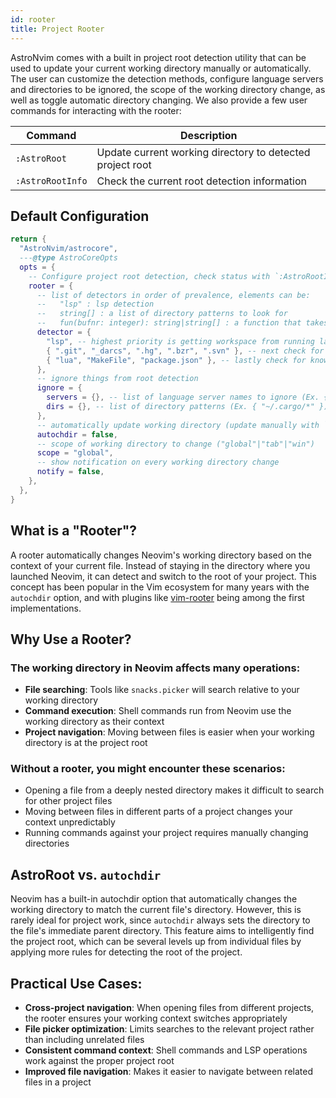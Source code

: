 ```yaml
---
id: rooter
title: Project Rooter
---
```


AstroNvim comes with a built in project root detection utility that can be used to update your current working directory manually or automatically. The user can customize the detection methods, configure language servers and directories to be ignored, the scope of the working directory change, as well as toggle automatic directory changing. We also provide a few user commands for interacting with the rooter:

| Command          | Description                                               |
| ---------------- | --------------------------------------------------------- |
| `:AstroRoot`     | Update current working directory to detected project root |
| `:AstroRootInfo` | Check the current root detection information              |

## Default Configuration

```lua title="lua/plugins/astrocore_rooter.lua"
return {
  "AstroNvim/astrocore",
  ---@type AstroCoreOpts
  opts = {
    -- Configure project root detection, check status with `:AstroRootInfo`
    rooter = {
      -- list of detectors in order of prevalence, elements can be:
      --   "lsp" : lsp detection
      --   string[] : a list of directory patterns to look for
      --   fun(bufnr: integer): string|string[] : a function that takes a buffer number and outputs detected roots
      detector = {
        "lsp", -- highest priority is getting workspace from running language servers
        { ".git", "_darcs", ".hg", ".bzr", ".svn" }, -- next check for a version controlled parent directory
        { "lua", "MakeFile", "package.json" }, -- lastly check for known project root files
      },
      -- ignore things from root detection
      ignore = {
        servers = {}, -- list of language server names to ignore (Ex. { "efm" })
        dirs = {}, -- list of directory patterns (Ex. { "~/.cargo/*" })
      },
      -- automatically update working directory (update manually with `:AstroRoot`)
      autochdir = false,
      -- scope of working directory to change ("global"|"tab"|"win")
      scope = "global",
      -- show notification on every working directory change
      notify = false,
    },
  },
}
```

## What is a "Rooter"?

A rooter automatically changes Neovim's working directory based on the context of your current file. Instead of staying in the directory where you launched Neovim, it can detect and switch to the root of your project. This concept has been popular in the Vim ecosystem for many years with the `autochdir` option, and with plugins like [vim-rooter](https://github.com/airblade/vim-rooter) being among the first implementations.

## Why Use a Rooter?

### The working directory in Neovim affects many operations:

- **File searching**: Tools like `snacks.picker` will search relative to your working directory
- **Command execution**: Shell commands run from Neovim use the working directory as their context
- **Project navigation**: Moving between files is easier when your working directory is at the project root

### Without a rooter, you might encounter these scenarios:

- Opening a file from a deeply nested directory makes it difficult to search for other project files
- Moving between files in different parts of a project changes your context unpredictably
- Running commands against your project requires manually changing directories

## AstroRoot vs. `autochdir`

Neovim has a built-in autochdir option that automatically changes the working directory to match the current file's directory. However, this is rarely ideal for project work, since `autochdir` always sets the directory to the file's immediate parent directory. This feature aims to intelligently find the project root, which can be several levels up from individual files by applying more rules for detecting the root of the project.

## Practical Use Cases:

- **Cross-project navigation**: When opening files from different projects, the rooter ensures your working context switches appropriately
- **File picker optimization**: Limits searches to the relevant project rather than including unrelated files
- **Consistent command context**: Shell commands and LSP operations work against the proper project root
- **Improved file navigation**: Makes it easier to navigate between related files in a project
